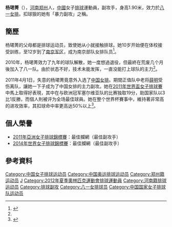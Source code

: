 {{Infobox 排球選手
| name           = 杨珺菁
| image          =
| imagesize      =
| caption        =
| fullname       = 
| nickname       = 小丹,丹姐
| nationality    = {{PRC}}
|birth_date   = {{Birth date and age|1989|5|15}}
|birth_place   =  {{CHN}}[[河南省|河南省]][[郑州市|郑州市]]
| death_date    =
| death_place   =
| hometown       = 
| height         = {{height|m=1.90}} 
| weight         = {{weight|kg=70}} 
| spike          = {{height|m=3.08}}
| block          = {{height|m=3.00}}
| position       = 副攻
| currentnumber  = 6（俱樂部），6（國家隊）
| currentclub    = 八一深圳
|years1         = 2010 - 2012
|team1   = [[深圳女排|深圳八一]]
|years2   = 2013 - 2014
|team2   = [[廣東恆大|廣東恆大]]
|years3      = 2015 -
|team3    = [[深圳女排|深圳八一]]
| nationalyears  = 2011 - 2015
| nationalteam   = {{flagicon|CHN}} [[中國國家女子排球隊|中國]]
| updated        = 
| medaltemplates =
{{MedalSport | 女子[[排球|排球]]}}
{{MedalCountry | {{CHN}} }}
}}
'''杨珺菁'''（{{bd|1989年|5月15日||}}），[[河南|河南]][[郑州|郑州]]人，[[中國|中國]]女子[[排球|排球]]運動員，副攻手，身高1.90米，效力於[[八一女排|八一女排]]。扣球狠的她有「暴力副攻」之稱。

==簡歷==
杨珺菁的父母都是排球运动员，致使她从小就接触排球。她10岁开始便在体校接受訓练，至12岁到了[[南京军区|南京军区]]，成为南京部队女排队员<ref name="女排新星">{{cite news|title=女排新星杨珺菁：已有男友 21岁曾想要退役|url=http://www.chinanews.com/ty/2011/11-15/3460048.shtml|newspaper=新京报|date=2011-11-15|accessdate=2012-07-16|archive-date=2016-03-05|archive-url=https://web.archive.org/web/20160305082916/http://www.chinanews.com/ty/2011/11-15/3460048.shtml|dead-url=no}}</ref>。

2010年，杨珺菁效力了九年的球队解散，她一度想過退役，但最終在荒废几个月後加入了八一队。由於状态不好，技术未能发挥，一直没能打上球队的主力<ref name="女排新星"/>。

2011年4月1日，失意的杨珺菁竟意外入选了[[中国女排|中国女排]]。期間正值队中老将[[薛明_(排球运动员)|薛明]]受伤离队，讓她一下子成为了中国女排的主力副攻。她在[[2011年世界盃女子排球賽|2011年世界盃女子排球賽]]中馬上取得好表現，其中在与欧洲冠军塞尔维亚队的比赛独取19分，助国家队以3比1反勝，而個人則被评为全场最佳球員。她在整个世界杯賽事中，維持著非常高的进攻效率，其扣球命中率更高达50%以上<ref>{{cite news|title=杨珺菁：“灰姑娘”传奇|url=http://news.163.com/11/1121/03/7JBSNAHQ00014AED.html|newspaper=人民日报海外版|date=2011-11-21|access-date=2012-07-16|archive-url=https://web.archive.org/web/20160911033306/http://news.163.com/11/1121/03/7JBSNAHQ00014AED.html|archive-date=2016-09-11|dead-url=yes}}</ref>。

==個人榮譽==
*[[2011年亞洲女子排球錦標賽|2011年亞洲女子排球錦標賽]]：最佳攔網（最佳副攻手）
*[[2014年世界女子排球錦標賽|2014年世界女子排球錦標賽]]：最佳攔網（最佳副攻手）

==參考資料==
{{Reflist}}

{{2011年世界盃中國女子排球隊}}
{{2012年夏季奧運會中國國家女子排球隊}}
{{2014年世錦賽中國國家女子排球隊}}
{{2015年世界盃中國女子排球隊}}

{{DEFAULTSORT:Yang Junjing}}
[[Category:中国女子排球运动员|Category:中国女子排球运动员]]
[[Category:中国奥运排球运动员|Category:中国奥运排球运动员]]
[[Category:郑州籍运动员|Category:郑州籍运动员]]
[[Category:杨姓|J]]
[[Category:2012年夏季奧林匹克運動會排球運動員|Category:2012年夏季奧林匹克運動會排球運動員]]
[[Category:河南籍排球运动员|Category:河南籍排球运动员]]
[[Category:排球副攻|Category:排球副攻]]
[[Category:八一女排球员|Category:八一女排球员]]
[[Category:中国国家女子排球队运动员|Category:中国国家女子排球队运动员]]